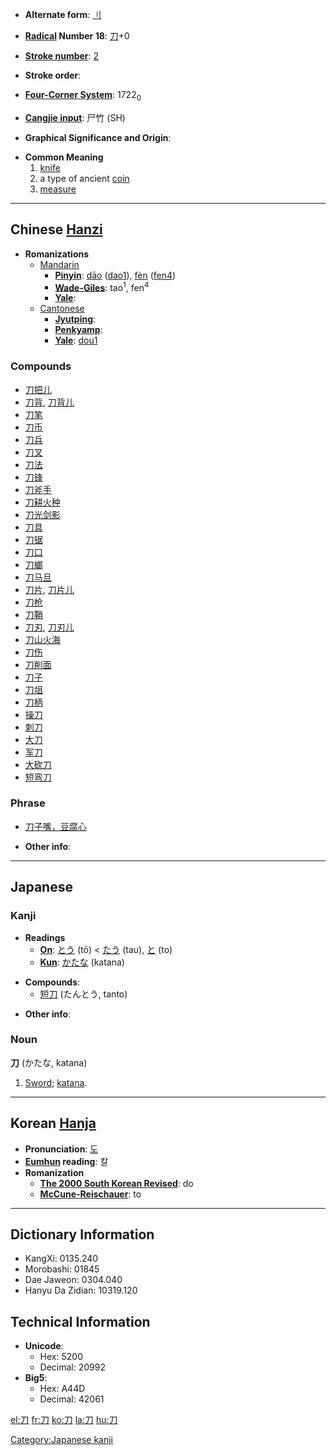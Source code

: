 * '''Alternate form''': [[刂]]

* '''[[Wiktionary:Chinese radical index| Radical]] Number 18''': [[Wiktionary:Chinese radical index 刀|刀]]+0

* '''[[Wiktionary:Chinese total strokes index|Stroke number]]''': [[Wiktionary:Chinese total strokes index 2|2]]

* '''Stroke order''': 

* '''[[Wiktionary:Chinese four corner index|Four-Corner System]]''': 1722<sub>0</sub>

* '''[[Wiktionary:Chinese Cangjie index|Cangjie input]]''': 尸竹 (SH)

* '''Graphical Significance and Origin''': 

* '''Common Meaning'''
*# [[knife]]
*# a type of ancient [[coin]]
*# [[measure]]

----

== Chinese [[Hanzi]] ==

* '''Romanizations'''
** [[Mandarin]]
*** '''[[Pinyin]]''': [[dāo]] ([[dao1]]), [[fèn]] ([[fen4]])
*** '''[[Wade-Giles]]''': tao<sup>1</sup>, fen<sup>4</sup>
*** '''[[Yale]]''': 
**[[Cantonese]]
***'''[[Jyutping]]''':
***'''[[Penkyamp]]''': 
***'''[[Yale]]''': [[dou1]]

===Compounds===
*[[刀把儿]]
*[[刀背]], [[刀背儿]]
*[[刀笔]]
*[[刀币]]
*[[刀兵]]
*[[刀叉]]
*[[刀法]]
*[[刀锋]]
*[[刀斧手]]
*[[刀耕火种]]
*[[刀光剑影]]
*[[刀具]]
*[[刀锯]]
*[[刀口]]
*[[刀螂]]
*[[刀马旦]]
*[[刀片]], [[刀片儿]]
*[[刀枪]]
*[[刀鞘]]
*[[刀刃]], [[刀刃儿]]
*[[刀山火海]]
*[[刀伤]]
*[[刀削面]]
*[[刀子]]
*[[刀俎]]
*[[刀柄]]
*[[操刀]]
*[[刺刀]]
*[[大刀]]
*[[军刀]]
*[[大砍刀]]
*[[短弯刀]]

===Phrase===
*[[刀子嘴，豆腐心]]

* '''Other info''': 

----

== Japanese ==

=== Kanji ===

* '''Readings'''
** '''[[On]]''': [[とう]] (tō) < [[たう]] (tau), [[と]] (to)
** '''[[Kun]]''': [[かたな]] (katana)

* '''Compounds''':
** [[短刀]] (たんとう, tanto)

* '''Other info''':  

=== Noun ===
'''刀''' (かたな, katana)

# [[Sword]]; [[katana]].

----

== Korean [[Hanja]] ==

* '''Pronunciation''': [[도]]
* '''[[Eumhun]] reading''': 칼
* '''Romanization'''
** '''[[The 2000 South Korean Revised Romanization|The 2000 South Korean Revised]]''': do
** '''[[McCune-Reischauer]]''': to

----

== Dictionary Information ==

* KangXi: 0135.240
* Morobashi: 01845
* Dae Jaweon: 0304.040
* Hanyu Da Zidian: 10319.120

== Technical Information ==

* '''Unicode''':
** Hex: 5200
** Decimal: 20992
* '''Big5''':
** Hex: A44D
** Decimal: 42061

[[Category:Japanese kanji]]

[[el:刀]]
[[fr:刀]]
[[ko:刀]]
[[la:刀]]
[[hu:刀]]
